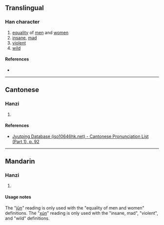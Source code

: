 {{character info/new}}
==Translingual==

===Han character===
{{Han char|rn=38|rad=女|as=06|sn=9|four=|canj=VPA|ids=⿰女旬}}

# [[equality]] of [[men]] and [[women]]
# [[insane]], [[mad]]
# [[violent]]
# [[wild]]

====References====
* {{Han ref|kx=0260.280|dkj=06234|dj=0527.040|hdz=21046.080|uh=59F0|ud=23024}}

----

==Cantonese==

===Hanzi===
{{yue-hanzi|jyut=[[gwan1]]|y=gwan1}}

# {{defn|lang=yue|sort=女06}}

====References====
* [http://www.iso10646hk.net/jp/document/download.jsp Jyutping Database (iso10646hk.net) - Cantonese Pronunciation List (Part 1), p. 92]

----

==Mandarin==

===Hanzi===
{{cmn-hanzi|pin=[[jūn]] ([[jun1]]), [[xún]] ([[xun2]])|wg=chün<sup>1</sup>, hsün<sup>2</sup>}}

# {{defn|lang=cmn|sort=女06}}

====Usage notes====
The "[[jūn]]" reading is only used with the "equality of men and women" definitions. The "[[xún]]" reading is only used with the "insane, mad", "violent", and "wild" definitions.